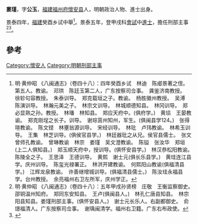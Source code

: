'''婁瑾'''，字'''公玉'''，[[福建|福建]][[福州府|福州府]][[懷安县|懷安县]]人，明朝政治人物、進士出身。

景泰四年，[[福建|福建]]癸酉乡试中舉<ref>明·黄仲昭 《八闽通志》（卷四十八）：四年癸酉乡试　林迪　陈郕景著之侄。第五人。教谕。　邓珙　陈廷玉第二人，广东按察司佥事。　龚鉴济南教授。　徐轸句容教授。　朱泰训导。　郑克载垣之子。教谕。　杨胜徽州教授。　吴溥　陈演训导。　林瀚元美之子。　林宗文训导。　林城顺德知县。　林冈训导。　郑必显熟之孙。教授。　林璠　林知县。　郑应天府中。(俱府学。)　黄埙　王晏教谕。　郑克刚埕之长子。训导。　谢琮莒州知州，军生。(俱闽县学124。)　张得瑄教谕。　陈文铿　林壅翁源训导。　宋经训导。　林玭　卢玮教谕。　林希玉训导。　王集　林芝训导。(俱侯官县学。)　林廷器玭之从兄。侯官县儒士。　张文　曾师孔教谕。　曾琳教谕　林宗　娄瑾　吴文澄教谕。　陈镒　张汝华　郑垣(上二人俱知县。)　郑玉顺天府中，授训导。(俱怀安县学。)　林汉恭松阳教谕。　陈陵全之子。　王思泽　王德训导。　黄熙　谢士元(俱长乐县学。)　黄珪连江县学。庆州训导。　陈玺光禄署正。　林洪开建教谕。　何熙阳山教谕(俱福清县学。)　江辉龙泉教谕。　许善继增城训导。(俱福清县儒士。)　陈汝珪永福县学。台州教授。　余亮福州右卫左所军，庆州学正。</ref>。景泰五年，登甲戌科[[會試|會試]]中[[進士|進士]]，擔任刑部主事<ref>明·黄仲昭 《八闽通志》（卷四十八）：五年甲戌孙贤榜　庄敬　王衡监察御史。　邵铜温州知府。　郑同东安知县。　王卢(俱闽县人。)　林孔仁唐县知县。　林宗阳县知县。娄瑾刑部主事。(俱怀安县人。)　谢士元长乐人。右副都御史。　俞璟福清人。广东按察司佥事。　谢瑀闽清学。福州右卫籍。广东右布政使。</ref><ref>{{cite web|title=《福州府志（清·乾隆）》选举四|url=http://www.fzdqw.com/ShowText.asp?ToBook=1411&index=96&|publisher=福州地情网|accessdate=2014-05-04|deadurl=yes|archiveurl=https://web.archive.org/web/20140504191714/http://www.fzdqw.com/ShowText.asp?ToBook=1411&index=96&|archivedate=2014-05-04}}</ref>。

==參考==
{{reflist}}
{{明朝人物小作品}}
{{景泰五年甲戌科殿試金榜}}
[[Category:懷安人|Category:懷安人]]
[[Category:明朝刑部主事|Category:明朝刑部主事]]